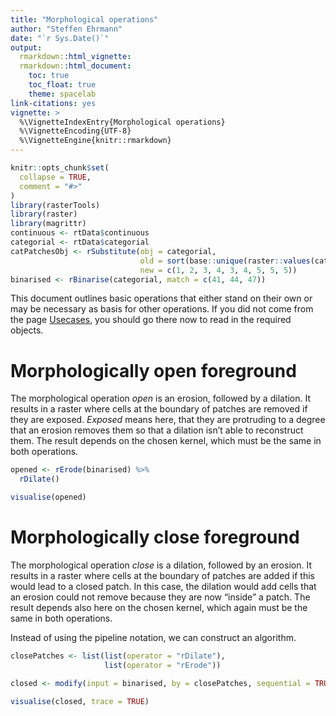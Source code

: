 ```yaml
---
title: "Morphological operations"
author: "Steffen Ehrmann"
date: "`r Sys.Date()`"
output: 
  rmarkdown::html_vignette:
  rmarkdown::html_document:
    toc: true
    toc_float: true
    theme: spacelab
link-citations: yes
vignette: >
  %\VignetteIndexEntry{Morphological operations}
  %\VignetteEncoding{UTF-8}
  %\VignetteEngine{knitr::rmarkdown}
---
```


```r
knitr::opts_chunk$set(
  collapse = TRUE,
  comment = "#>"
)
library(rasterTools)
library(raster)
library(magrittr)
continuous <- rtData$continuous
categorial <- rtData$categorial
catPatchesObj <- rSubstitute(obj = categorial, 
                             old = sort(base::unique(raster::values(categorial))),
                             new = c(1, 2, 3, 4, 3, 4, 5, 5, 5))
binarised <- rBinarise(categorial, match = c(41, 44, 47))
```

This document outlines basic operations that either stand on their own or may be necessary as basis for other operations. If you did not come from the page [Usecases](/rastertools/articles/usecases.html), you should go there now to read in the required objects.

# Morphologically open foreground
The morphological operation *open* is an erosion, followed by a dilation. It results in a raster where cells at the boundary of patches are removed if they are exposed. *Exposed* means here, that they are protruding to a degree that an erosion removes them so that a dilation isn't able to reconstruct them. The result depends on the chosen kernel, which must be the same in both operations.

```r
opened <- rErode(binarised) %>% 
  rDilate()

visualise(opened)
```

# Morphologically close foreground
The morphological operation *close* is a dilation, followed by an erosion. It results in a raster where cells at the boundary of patches are added if this would lead to a closed patch. In this case, the dilation would add cells that an erosion could not remove because they are now "inside" a patch. The result depends also here on the chosen kernel, which again must be the same in both operations.

Instead of using the pipeline notation, we can construct an algorithm.

```r
closePatches <- list(list(operator = "rDilate"),
                     list(operator = "rErode"))

closed <- modify(input = binarised, by = closePatches, sequential = TRUE)

visualise(closed, trace = TRUE)
```